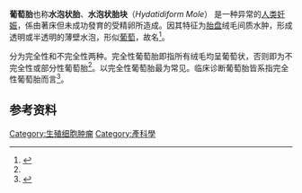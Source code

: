 {{medical}}
{{Infobox medical condition
| Name = 葡萄胎
| Image = Hydatidiform mole (1) complete type.jpg
| Caption = Histopathogic image of hydatidiform mole (complete type). H & E stain.
| DiseasesDB = 6097
| ICD10 = {{ICD10|O|01||o|00}}, {{ICD10|D|39|2|d|37}}
| ICD9 = {{ICD9|630}}
| ICDO = {{ICDO|9100|0}}
| OMIM = 231090
| MedlinePlus = 000909
| eMedicineSubj = med
| eMedicineTopic = 1047
| eMedicine_mult = {{eMedicine2|med|866}}
| MeshID = D006828
}}
'''葡萄胎'''也称'''水泡状胎'''、'''水泡状胎块'''（''Hydatidiform Mole''） 是一种异常的[[人类|人类]][[妊娠|妊娠]]，係由著床但未成功發育的受精卵所造成。因其特征为[[胎盘|胎盘]]绒毛间质水肿，形成透明或半透明的薄壁水泡，形似[[葡萄|葡萄]]，故名<ref name="multiple">{{Cite web|title=葡萄胎(hydatidiform mole)|url=http://www.binglixue.com/lilun/trophoblast.htm|accessdate=2020-12-24|work=www.binglixue.com}}</ref>。

分为完全性和不完全性两种。完全性葡萄胎即指所有绒毛均呈葡萄状，否则即为不完全性或部分性葡萄胎<ref name="multiple" />。以完全性葡萄胎最为常见。临床诊断葡萄胎皆系指完全性葡萄胎而言<ref>{{cite web|title=葡萄胎|url=http://www.jyyy.com.cn/news/html/31kpzs/2011/330/848329952.asp|accessdate=2011年8月24日|date=2011年3月30日|publisher=[[河北医科大学|河北医科大学]]第一医院|archiveurl=https://web.archive.org/web/20120124021520/http://www.jyyy.com.cn/news/html/31kpzs/2011/330/848329952.asp|archivedate=2012年1月24日|dead-url=yes}}</ref>。

== 参考资料 ==
{{Reflist}}
{{懷孕、分娩及產後的病理學}}
{{Germ cell tumors}}
{{女性生殖道肿瘤}}
{{Authority control}}
[[Category:生殖细胞肿瘤|Category:生殖细胞肿瘤]]
[[Category:產科學|Category:產科學]]